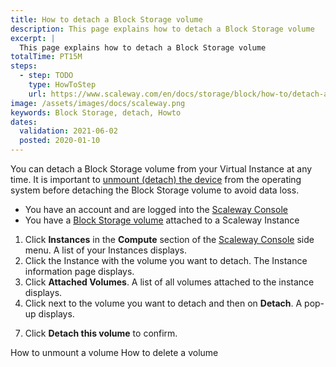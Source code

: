 ```yaml
---
title: How to detach a Block Storage volume 
description: This page explains how to detach a Block Storage volume
excerpt: |
  This page explains how to detach a Block Storage volume
totalTime: PT15M
steps:
  - step: TODO
    type: HowToStep
    url: https://www.scaleway.com/en/docs/storage/block/how-to/detach-a-volume
image: /assets/images/docs/scaleway.png
keywords: Block Storage, detach, Howto
dates:
  validation: 2021-06-02
  posted: 2020-01-10
---
```


You can detach a Block Storage volume from your Virtual Instance at any time.  It is important to [unmount (detach) the device](/storage/block/how-to/unmount-a-volume/) from the operating system before detaching the Block Storage volume to avoid data loss. 


<Message type="requirement">

- You have an account and are logged into the [Scaleway Console](https://console.scaleway.com)
- You have a [Block Storage volume](/storage/block/concepts/#block-device) attached to a Scaleway Instance

</Message>

1. Click **Instances** in the **Compute** section of the [Scaleway Console](https://console.scaleway.com) side menu. A list of your Instances displays.
2. Click the Instance with the volume you want to detach. The Instance information page displays.
3. Click **Attached Volumes**. A list of all volumes attached to the instance displays.
4. Click <Icon name="more" /> next to the volume you want to detach and then on **Detach**. A pop-up displays.
  <Lightbox src="scaleway-detach-volume.png" alt="" />

7. Click **Detach this volume** to confirm.

<Navigation title="See Also">
  <PreviousButton to="/storage/block/how-to/unmount-a-volume/">How to unmount a volume</PreviousButton>
  <NextButton to="/storage/block/how-to/delete-a-volume/">How to delete a volume</NextButton>
</Navigation>